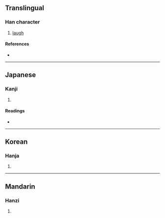{{character info/new}}
==Translingual==

===Han character===
{{Han char|rn=30|rad=口|as=05|sn=8|four=63060|canj=RIR|ids=⿰口台}}

# [[laugh]]

====References====
* {{Han ref|kx=0185.050|dkj=03492|dj=0404.050|hdz=10610.070|uh=548D|ud=21645|bh=CBE8|bd=52200}}

----

==Japanese==

===Kanji===
{{ja-kanji|grade=|rs=口05}}

# {{defn|lang=ja|sort=口05}}

====Readings====
* {{ja-readings|on=[[かい]] (kai), [[たい]] (tai)|kun=[[わらう]] (warau), [[よろこぶ]] (yorokobu)}}

----

==Korean==

===Hanja===
{{ko-hanja|hangeul=해|rv=hae|mr=hae}}

# {{defn|lang=ko|sort=口05}}

----

==Mandarin==

===Hanzi===
{{cmn-hanzi|pin=[[gāo]] ([[gao1]]), [[hāi]] ([[hai1]])|wg=kao<sup>1</sup>, hai<sup>1</sup>}}

# {{defn|lang=cmn|sort=口05}}